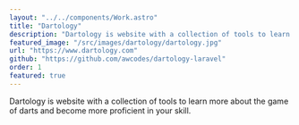```yaml
---
layout: "../../components/Work.astro"
title: "Dartology"
description: "Dartology is website with a collection of tools to learn more about the game of darts and become more proficient in your skill."
featured_image: "/src/images/dartology/dartology.jpg"
url: "https://www.dartology.com"
github: "https://github.com/awcodes/dartology-laravel"
order: 1
featured: true
---
```


Dartology is website with a collection of tools to learn more about the game of darts and become more proficient in your skill.
